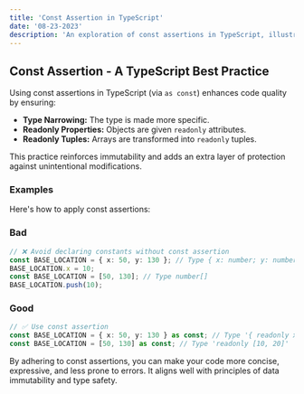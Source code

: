 ```yaml
---
title: 'Const Assertion in TypeScript'
date: '08-23-2023'
description: 'An exploration of const assertions in TypeScript, illustrating how to narrow types and make properties readonly for more robust code.'
---
```


## Const Assertion - A TypeScript Best Practice

Using const assertions in TypeScript (via `as const`) enhances code quality by ensuring:

- **Type Narrowing:** The type is made more specific.
- **Readonly Properties:** Objects are given `readonly` attributes.
- **Readonly Tuples:** Arrays are transformed into `readonly` tuples.

This practice reinforces immutability and adds an extra layer of protection against unintentional modifications.

### Examples

Here's how to apply const assertions:

### Bad

```ts
// ❌ Avoid declaring constants without const assertion
const BASE_LOCATION = { x: 50, y: 130 }; // Type { x: number; y: number; }
BASE_LOCATION.x = 10;
const BASE_LOCATION = [50, 130]; // Type number[]
BASE_LOCATION.push(10);
```

### Good

```ts
// ✅ Use const assertion
const BASE_LOCATION = { x: 50, y: 130 } as const; // Type '{ readonly x: 50; readonly y: 130; }'
const BASE_LOCATION = [50, 130] as const; // Type 'readonly [10, 20]'
```

By adhering to const assertions, you can make your code more concise, expressive, and less prone to errors. It aligns well with principles of data immutability and type safety.
